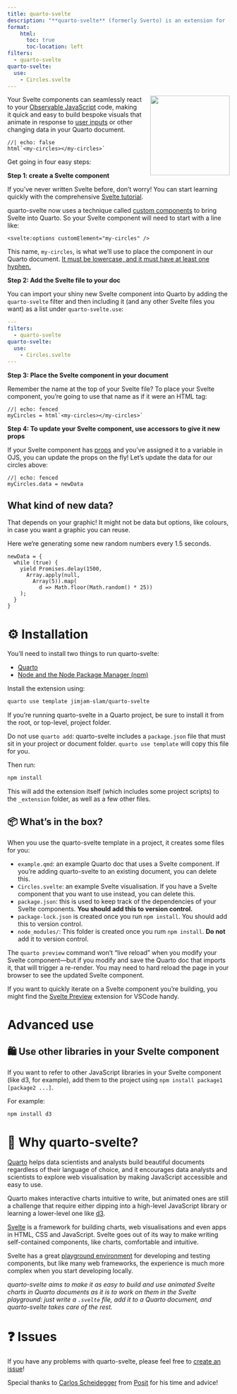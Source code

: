 ```yaml
---
title: quarto-svelte
description: "**quarto-svelte** (formerly Sverto) is an extension for [Quarto](https://quarto.org) that lets you seamlessly write and include [Svelte](https://svelte.dev) components, like charts and other visuals, in your Quarto website."
format:
    html:
      toc: true
      toc-location: left
filters:
  - quarto-svelte
quarto-svelte:
  use:
    - Circles.svelte
---
```


<img src="_extensions/quarto-svelte/quarto-svelte-logo.svg" align="right" width="180px" style="padding-left: 1rem;" />

Your Svelte components can seamlessly react to your [Observable JavaScript](https://quarto.org/docs/interactive/ojs/) code, making it quick and easy to build bespoke visuals that animate in response to [user inputs](https://observablehq.com/documentation/inputs/overview) or other changing data in your Quarto document.

```ojs
//| echo: false
html`<my-circles></my-circles>`
```

Get going in four easy steps:

**Step 1: create a Svelte component**

If you've never written Svelte before, don't worry! You can start learning quickly with the comprehensive [Svelte tutorial](https://svelte.dev/tutorial/svelte/welcome-to-svelte).

quarto-svelte now uses a technique called [custom components](https://svelte.dev/docs/svelte/custom-elements) to bring Svelte into Quarto. So your Svelte component will need to start with a line like:

```.svelte
<svelte:options customElement="my-circles" />
```

This name, `my-circles`, is what we'll use to place the component in our Quarto document. [It must be lowercase, and it must have at least one hyphen.](https://developer.mozilla.org/en-US/docs/Web/API/Web_components/Using_custom_elements#registering_a_custom_element)

**Step 2: Add the Svelte file to your doc**

You can import your shiny new Svelte component into Quarto by adding the `quarto-svelte` filter and then including it (and any other Svelte files you want) as a list under `quarto-svelte.use`:

```yaml
---
filters:
  - quarto-svelte
quarto-svelte:
  use:
    - Circles.svelte
---
```

**Step 3: Place the Svelte component in your document**

Remember the name at the top of your Svelte file? To place your Svelte component, you're going to use that name as if it were an HTML tag:

```ojs
//| echo: fenced
myCircles = html`<my-circles></my-circles>`
```

**Step 4: To update your Svelte component, use accessors to give it new props**

If your Svelte component has [props](https://svelte.dev/tutorial/svelte/declaring-props) and you've assigned it to a variable in OJS, you can update the props on the fly! Let's update the data for our circles above:

```ojs
//| echo: fenced
myCircles.data = newData
```

:::{.callout-note collapse="true"}

# What kind of new data?

That depends on your graphic! It might not be data but options, like colours, in case you want a graphic you can reuse.

Here we're generating some new random numbers every 1.5 seconds.

```ojs
newData = {
  while (true) {
    yield Promises.delay(1500,
      Array.apply(null,
        Array(5)).map(
          d => Math.floor(Math.random() * 25))
    );
  }
}
```

:::

# ⚙️ Installation

You'll need to install two things to run quarto-svelte:

- [Quarto](https://quarto.org)
- [Node and the Node Package Manager (npm)](https://nodejs.org)

Install the extension using:

```sh
quarto use template jimjam-slam/quarto-svelte
```

:::{.callout-note}
If you're running quarto-svelte in a Quarto project, be sure to install it from the root, or top-level, project folder.

Do not use `quarto add`: quarto-svelte includes a `package.json` file that must sit in your project or document folder. `quarto use template` will copy this file for you.
:::

Then run:

```sh
npm install
```

This will add the extension itself (which includes some project scripts) to the `_extension` folder, as well as a few other files.

## 📦 What's in the box?

When you use the quarto-svelte template in a project, it creates some files for you:

* `example.qmd`: an example Quarto doc that uses a Svelte component. If you're adding quarto-svelte to an existing document, you can delete this.
* `Circles.svelte`: an example Svelte visualisation. If you have a Svelte component that you want to use instead, you can delete this.
* `package.json`: this is used to keep track of the dependencies of your Svelte components. **You should add this to version control.**
* `package-lock.json` is created once you run `npm install`. You should add this to version control.
* `node_modules/`: This folder is created once you rum `npm install`. **Do not** add it to version control.

:::{.callout-tip title="Hot reloads"}
The `quarto preview` command won't "live reload" when you modify your Svelte component—but if you modify and save the Quarto doc that imports it, that will trigger a re-render. You may need to hard reload the page in your browser to see the updated Svelte component.

If you want to quickly iterate on a Svelte component you're building, you might find the [Svelte Preview](https://marketplace.visualstudio.com/items?itemName=RafaelMartinez.svelte-preview) extension for VSCode handy.
:::

# Advanced use

## 🛍 Use other libraries in your Svelte component

If you want to refer to other JavaScript libraries in your Svelte component (like d3, for example), add them to the project using `npm install package1 [package2 ...]`.

For example:

```sh
npm install d3
```
# 💭 Why quarto-svelte?

[Quarto](https://quarto.org) helps data scientists and analysts build beautiful documents regardless of their language of choice, and it encourages data analysts and scientists to explore web visualisation by making JavaScript accessible and easy to use.

Quarto makes interactive charts intuitive to write, but animated ones are still a challenge that require either dipping into a high-level JavaScript library or learning a lower-level one like [d3](https://d3js.org).

[Svelte](https://svelte.dev) is a framework for building charts, web visualisations and even apps in HTML, CSS and JavaScript. Svelte goes out of its way to make writing self-contained components, like charts, comfortable and intuitive.

Svelte has a great [playground environment](https://svelte.dev/repl) for developing and testing components, but like many web frameworks, the experience is much more complex when you start developing locally.

_quarto-svelte aims to make it as easy to build and use animated Svelte charts in Quarto documents as it is to work on them in the Svelte playground: just write a `.svelte` file, add it to a Quarto document, and quarto-svelte takes care of the rest._

# ❓ Issues

If you have any problems with quarto-svelte, please feel free to [create an issue](https://github.com/jimjam-slam/quarto-svelte)!

Special thanks to [Carlos Scheidegger](https://github.com/cscheid) from [Posit](https://posit.co) for his time and advice!
